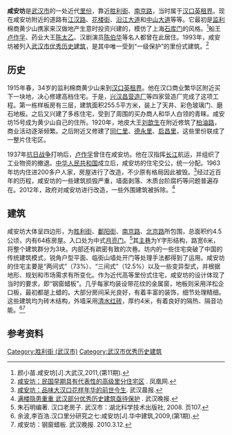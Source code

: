 {{Infobox historic site
| 公布 = yes
| name = 咸安坊
| image = 咸安坊.jpg
| location = [[湖北省|湖北省]][[武汉市|武汉市]][[江岸区|江岸区]][[胜利街|胜利街]]、[[南京路|南京路]]
| designation1 = 武汉市优秀历史建筑
| designation1_number = 110915
| designation1_free1name = 时代
| designation1_free1value = 1915年
| designation1_free2name = 等级
| designation1_free2value = 一级保护
}}
'''咸安坊'''是[[武汉市|武汉市]]的一处近代[[里份|里份]]，靠近[[胜利街_(武汉市)|胜利街]]、[[南京路_(武汉市)|南京路]]，当时属于[[汉口英租界|汉口英租界]]。现在咸安坊附近的道路有[[江汉路|江汉路]]、[[花楼街|花楼街]]、[[沿江大道_(武汉市)|沿江大道]]和[[中山大道_(武汉市)|中山大道]]等等。它最初是[[监利|监利]]棉商黄少山携家来汉做地产生意时投资兴建的，模仿了上海[[石库门|石库门]]的风格。<ref>颜小苗.咸安坊[J].大武汉,2011,(第11期).</ref>船王[[卢作孚|卢作孚]]、药业大王[[陈太乙|陈太乙]]、汉剧演员[[陈伯华|陈伯华]]等名人都曾在此居住。1993年，咸安坊被列入[[武汉市优秀历史建筑|武汉市优秀历史建筑]]，是其中唯一受到“一级保护”的里份式建筑。<ref>[http://hb.ifeng.com/dfzx/detail_2013_10/11/1318957_0.shtml 咸安坊：民国早期具有代表性的高级里分住宅区] {{Wayback|url=http://hb.ifeng.com/dfzx/detail_2013_10/11/1318957_0.shtml |date=20160304191316 }}. 凤凰网.</ref>

==历史==
1915年春，34岁的监利棉商黄少山来到[[汉口英租界|汉口英租界]]。他在汉口商业繁华区附近买下一块地，决心修建高档住宅。于是，[[兴汉昌营造厂|兴汉昌营造厂]]等四家营造厂完成了这项工程。第一栋样板房有三层，建筑面积255.5平方米，装上了天井、彩色玻璃门、磨石地板。之后又兴建了多栋住宅，受到了周围的买办商人和华人白领的青睐。咸安坊15号成为黄少山自己的住所。1920年，地皮大王[[刘歆生|刘歆生]]在附近修筑了[[柏油路|柏油路]]，商业活动逐渐频繁。之后附近又修建了[[同仁里|同仁里]]、[[德永里|德永里]]、[[启昌里|启昌里]]，这些里份联成了一整片住宅区。

1937年[[抗日战争|抗日战争]]打响后，[[卢作孚|卢作孚]]曾住在咸安坊。他在汉指挥[[长江|长江]]航运，并组织了工业物资的撤退。[[中华人民共和国|中华人民共和国]]成立后，咸安坊的住宅交公，统一分配。1963年坊内住进200多户人家，房屋进行了改造，不少原有格局因此被毁。<ref>[http://hb.qq.com/a/20081222/000253.htm 咸安坊：品味大汉口花样年华的前世今生]. 武汉晨报.</ref>经过近百年的历程，咸安坊的一些建筑损毁严重，墙面剥落、木质台阶腐朽等问题普遍存在。2012年，政府对咸安坊进行改造，一些外围建筑被拆除。<ref>[http://hb.qq.com/a/20120216/000849.htm 满楼隐患重重 武汉部分优秀历史建筑亟待保护] {{Wayback|url=http://hb.qq.com/a/20120216/000849.htm |date=20160305222815 }}. 武汉晚报.</ref>

==建筑==
咸安坊大体呈四边形，为[[胜利街|胜利街]]、[[鄱阳街|鄱阳街]]、[[南京路_(武汉市)|南京路]]、[[北京路_(武汉市)|北京路]]所包围，总面积约4.5公顷，内有64栋房屋。入口处为中式[[月亮门|月亮门]]。<ref>朱石明编著. 汉口老房子. 武汉市：湖北科学技术出版社, 2008. 页107.</ref>其[[主巷|主巷]]为Y字形结构，路宽6米，将整个建筑群分为3块。内部还有疏密有致的次巷。坊内的一些住宅突破了中国的传统建筑模式，锐角户型平面、临街山墙处开门等处理手法都得到了运用。咸安坊的住宅主要是“两间式”（73%）、“三间式”（12.5%）以及一些变异型式，并根据地形、规划和市场需求有所变化。作为近代高等里份式住宅，咸安坊的设计体现了当时的要求，即“钢窗蜡板”。几乎每家均装设带花纹的金属窗，地板则采用洋松企口板，最初都是上蜡的。大部分房间采光良好，有着丰富的装饰，细节处理精细。这些建筑均为砖木结构，外墙采用[[清水红砖|清水红砖]]，厚约4米，有着良好的隔热、隔音功能。<ref>余波,李百浩.汉口里分研究之七:咸安坊[J].华中建筑,2009,(第1期).</ref><ref>咸安坊：钢窗蜡板. 武汉晚报. 2010.3.12.</ref>

==参考资料==
{{reflist}}

[[Category:胜利街_(武汉市)|Category:胜利街 (武汉市)]]
[[Category:武汉市优秀历史建筑|Category:武汉市优秀历史建筑]]